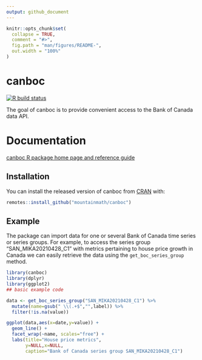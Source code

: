```yaml
---
output: github_document
---
```


<!-- README.md is generated from README.Rmd. Please edit that file -->

```r
knitr::opts_chunk$set(
  collapse = TRUE,
  comment = "#>",
  fig.path = "man/figures/README-",
  out.width = "100%"
)
```

# canboc

<!-- badges: start -->
[![R build status](https://github.com/mountainMath/cansim/workflows/R-CMD-check/badge.svg)](https://github.com/mountainMath/cansim/actions)
<!-- badges: end -->

The goal of canboc is to provide convenient access to the Bank of Canada data API.

# Documentation
[canboc R package home page and reference guide](https://mountainmath.github.io/canboc/index.html)


## Installation

You can install the released version of canboc from [CRAN](https://CRAN.R-project.org) with:

``` r
remotes::install_github("mountainmath/canboc")
```

## Example

The package can import data for one or several Bank of Canada time series or series groups. For example, to access the series group "SAN_MIKA20210428_C1" with metrics pertaining to house price growth in Canada we can easily retrieve the data using the `get_boc_series_group` method.

```r
library(canboc)
library(dplyr)
library(ggplot2)
## basic example code

data <- get_boc_series_group("SAN_MIKA20210428_C1") %>%
  mutate(name=gsub(" \\(.+$","",label)) %>%
  filter(!is.na(value))

ggplot(data,aes(x=date,y=value)) +
  geom_line() +
  facet_wrap(~name, scales="free") +
  labs(title="House price metrics",
       y=NULL,x=NULL,
       caption="Bank of Canada series group SAN_MIKA20210428_C1")
```

